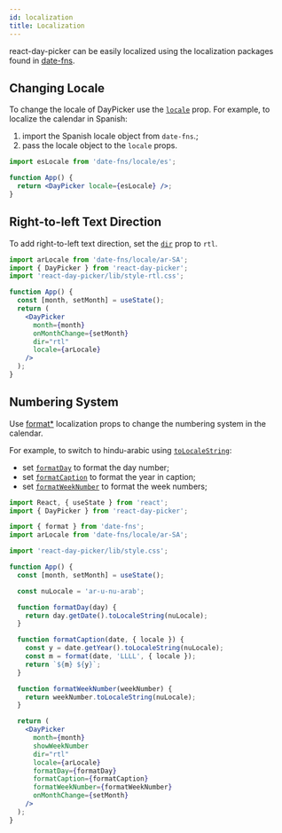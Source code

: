 ```yaml
---
id: localization
title: Localization
---
```


react-day-picker can be easily localized using the localization packages found in [date-fns](https://date-fns.org/docs/I18n).

## Changing Locale

To change the locale of DayPicker use the [`locale`](./props#locale) prop. For example, to localize the calendar in Spanish:

1. import the Spanish locale object from `date-fns`.;
2. pass the locale object to the `locale` props.

```jsx preview
import esLocale from 'date-fns/locale/es';

function App() {
  return <DayPicker locale={esLocale} />;
}
```

## Right-to-left Text Direction

To add right-to-left text direction, set the [`dir`](./props#dir) prop to `rtl`.

```jsx preview
import arLocale from 'date-fns/locale/ar-SA';
import { DayPicker } from 'react-day-picker';
import 'react-day-picker/lib/style-rtl.css';

function App() {
  const [month, setMonth] = useState();
  return (
    <DayPicker
      month={month}
      onMonthChange={setMonth}
      dir="rtl"
      locale={arLocale}
    />
  );
}
```

## Numbering System

Use [format*](http://localhost:3000/docs/props#localization) localization props to change the numbering system in the calendar.

For example, to switch to hindu-arabic using [`toLocaleString`](https://developer.mozilla.org/en/docs/Web/JavaScript/Reference/Global_Objects/Date/toLocaleString):

- set [`formatDay`](./props/formatDay) to format the day number;
- set [`formatCaption`](./props/formatCaption) to format the year in caption;
- set [`formatWeekNumber`](./props/formatWeekNumber) to format the week numbers;

```jsx preview
import React, { useState } from 'react';
import { DayPicker } from 'react-day-picker';

import { format } from 'date-fns';
import arLocale from 'date-fns/locale/ar-SA';

import 'react-day-picker/lib/style.css';

function App() {
  const [month, setMonth] = useState();

  const nuLocale = 'ar-u-nu-arab';

  function formatDay(day) {
    return day.getDate().toLocaleString(nuLocale);
  }

  function formatCaption(date, { locale }) {
    const y = date.getYear().toLocaleString(nuLocale);
    const m = format(date, 'LLLL', { locale });
    return `${m} ${y}`;
  }

  function formatWeekNumber(weekNumber) {
    return weekNumber.toLocaleString(nuLocale);
  }

  return (
    <DayPicker
      month={month}
      showWeekNumber
      dir="rtl"
      locale={arLocale}
      formatDay={formatDay}
      formatCaption={formatCaption}
      formatWeekNumber={formatWeekNumber}
      onMonthChange={setMonth}
    />
  );
}
```
